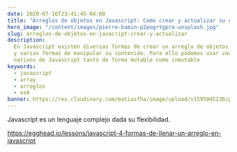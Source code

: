 ```yaml
---
date: 2020-07-16T23:41:45-04:00
title: "Arreglos de objetos en Javascript: Como crear y actualizar su contenido"
hero_image: "/content/images/pierre-bamin-p2pogrtgpra-unsplash.jpg"
slug: arreglos-de-objetos-en-javacript-crear-y-actualizar
description:
  En Javascript existen diversas formas de crear un arreglo de objetos
  y varias formas de manipular su contenido. Para ello podemos usar varios métodos
  nativos de Javascript tanto de forma mutable como inmutable
keywords:
  - javascript
  - array
  - arreglos
  - es6
banner: https://res.cloudinary.com/matiasfha/image/upload/v1595045136/pierre-bamin-P2POGRtGprA-unsplash_gx6ozd.jpg
---
```


Javascript es un lenguaje complejo dada su flexibilidad.

https://egghead.io/lessons/javascript-4-formas-de-llenar-un-arreglo-en-javascript
